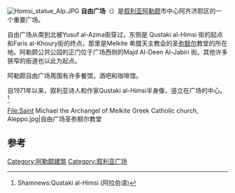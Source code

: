 [[File:Homsi_statue_Alp.JPG|thumb]]
'''自由广场'''（{{lang-ar|ساحة الحرية}}）是[[叙利亚|叙利亚]][[阿勒颇|阿勒颇]]市中心阿齐济耶区的一个重要广场。 

自由广场从南到北被Yusuf al-Azma街穿过，东侧是 Qustaki al-Himsi 街的起点和Faris al-Khoury街的终点，那里是Melkite 希腊天主教会的圣[[弥额尔|弥额尔]]教堂的所在地。阿勒颇公共公园的正门位于广场西侧的Majd Al-Deen Al-Jabiri 街。其他许多狭窄的街道也以此为起点。
 
阿勒颇自由广场周围有许多餐馆，酒吧和咖啡馆。

自1971年以来，叙利亚诗人和作家Qustaki al-Himsi半身像，竖立在广场的中心。<ref>{{cite web |url=http://shamnews.com/default.php?page=article&id=8248 |title=存档副本 |accessdate=2011-04-21 |deadurl=yes |archiveurl=https://web.archive.org/web/20110110085815/http://shamnews.com/default.php?page=article&id=8248 |archivedate=2011-01-10 }} Shamnews:Qustaki al-Himsi (阿拉伯语)</ref> 

<gallery>
File:Saint Michael the Archangel of Melkite Greek Catholic church, Aleppo.jpg|自由广场圣弥额尔教堂
</gallery>

==参考==
{{reflist}}

{{coord|36|12|32|N|37|09|02|E|type:landmark|display=title}}

[[Category:阿勒颇建筑|Category:阿勒颇建筑]]
[[Category:叙利亚广场|Category:叙利亚广场]]